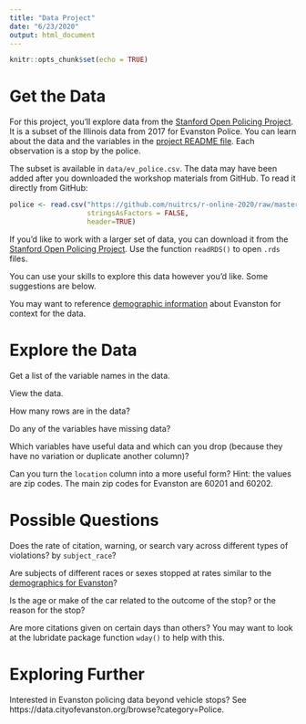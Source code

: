 ```yaml
---
title: "Data Project"
date: "6/23/2020"
output: html_document
---
```


```r
knitr::opts_chunk$set(echo = TRUE)
```

# Get the Data

For this project, you'll explore data from the [Stanford Open Policing Project](https://openpolicing.stanford.edu/data/).  It is a subset of the Illinois data from 2017 for Evanston Police.  You can learn about the data and the variables in the [project README file](https://github.com/stanford-policylab/opp/blob/master/data_readme.md).  Each observation is a stop by the police.

The subset is available in `data/ev_police.csv`.  The data may have been added after you downloaded the workshop materials from GitHub.  To read it directly from GitHub:

```r
police <- read.csv("https://github.com/nuitrcs/r-online-2020/raw/master/data/ev_police.csv",
                   stringsAsFactors = FALSE,
                   header=TRUE)
```

If you'd like to work with a larger set of data, you can download it from the [Stanford Open Policing Project](https://openpolicing.stanford.edu/data/).  Use the function `readRDS()` to open `.rds` files.  

You can use your skills to explore this data however you'd like.  Some suggestions are below.

You may want to reference [demographic information](https://datausa.io/profile/geo/evanston-il/#demographics) about Evanston for context for the data.

# Explore the Data

Get a list of the variable names in the data.

View the data.

How many rows are in the data?

Do any of the variables have missing data?

Which variables have useful data and which can you drop (because they have no variation or duplicate another column)?

Can you turn the `location` column into a more useful form?  Hint: the values are zip codes.  The main zip codes for Evanston are 60201 and 60202.  

# Possible Questions

Does the rate of citation, warning, or search vary across different types of violations?  by `subject_race`?

Are subjects of different races or sexes stopped at rates similar to the [demographics for Evanston](https://datausa.io/profile/geo/evanston-il/#demographics)?  

Is the age or make of the car related to the outcome of the stop? or the reason for the stop?

Are more citations given on certain days than others?  You may want to look at the lubridate package function `wday()` to help with this.


# Exploring Further

Interested in Evanston policing data beyond vehicle stops?  See https://data.cityofevanston.org/browse?category=Police.  




